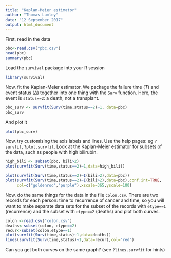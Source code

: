 ```yaml
---
title: "Kaplan-Meier estimator"
author: "Thomas Lumley"
date: "12 September 2017"
output: html_document
---
```


First, read in the data

```r
pbc<-read.csv("pbc.csv")
head(pbc)
summary(pbc)
```

Load the `survival` package into your R session

```r
library(survival)
```

Now, fit the Kaplan-Meier estimator.  We package the failure time ($T$) and event status ($\Delta$) together into one thing with the `Surv` function.  Here, the event is `status==2`: a death, not a transplant. 

```r
pbc_surv <- survfit(Surv(time,status==2)~1, data=pbc)
pbc_surv
```

And plot it

```r
plot(pbc_surv)
```


Now, try customising the axis labels and lines. Use the help pages: eg `?survfit`, `?plot.survfit`.  Look at the Kaplan-Meier estimator for subsets of the data, such as people with high bilirubin.  

```r
high_bili <- subset(pbc, bili>2)
plot(survfit(Surv(time,status==2)~1,data=high_bili))
```

```r
plot(survfit(Surv(time,status==2)~I(bili>2),data=pbc))
plot(survfit(Surv(time,status==2)~I(bili>2),data=pbc),conf.int=TRUE,
     col=c("goldenrod","purple"),xscale=365,yscale=100)
```

Now, do the same things for the data in the file `colon.csv`.  There are two records for each person: time to recurrence of cancer and time, so you will want to make separate data sets for the subset of the records with `etype==1` (recurrence) and the subset with `etype==2` (deaths) and plot both curves.

```r
colon <-read.csv("colon.csv")
deaths<-subset(colon, etype==2)
recur<-subset(colon,etype==1)
plot(survfit(Surv(time,status)~1,data=deaths))
lines(survfit(Surv(time,status)~1,data=recur),col="red")
```
Can you get both curves on the same graph? (see `?lines.survfit` for hints)


